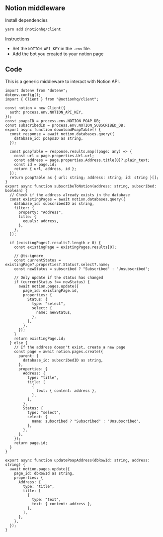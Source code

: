 ## Notion middleware

Install dependencies

```bash [cmd]
yarn add @notionhq/client
```

Instructions

- Set the `NOTION_API_KEY` in the `.env` file.
- Add the bot you created to your notion page

## Code

This is a generic middleware to interact with Notion API.

```tsx [src/lib/notion.ts]
import dotenv from "dotenv";
dotenv.config();
import { Client } from "@notionhq/client";

const notion = new Client({
  auth: process.env.NOTION_API_KEY,
});
const poapsID = process.env.NOTION_POAP_DB;
const subscribedID = process.env.NOTION_SUBSCRIBED_DB;
export async function downloadPoapTable() {
  const response = await notion.databases.query({
    database_id: poapsID as string,
  });

  const poapTable = response.results.map((page: any) => {
    const url = page.properties.Url.url;
    const address = page.properties.Address.title[0]?.plain_text;
    const id = page.id;
    return { url, address, id };
  });
  return poapTable as { url: string; address: string; id: string }[];
}
export async function subscribeToNotion(address: string, subscribed: boolean) {
  // Check if the address already exists in the database
  const existingPages = await notion.databases.query({
    database_id: subscribedID as string,
    filter: {
      property: "Address",
      title: {
        equals: address,
      },
    },
  });

  if (existingPages?.results?.length > 0) {
    const existingPage = existingPages.results[0];

    // @ts-ignore
    const currentStatus = existingPage?.properties?.Status?.select?.name;
    const newStatus = subscribed ? "Subscribed" : "Unsubscribed";

    // Only update if the status has changed
    if (currentStatus !== newStatus) {
      await notion.pages.update({
        page_id: existingPage.id,
        properties: {
          Status: {
            type: "select",
            select: {
              name: newStatus,
            },
          },
        },
      });
    }
    return existingPage.id;
  } else {
    // If the address doesn't exist, create a new page
    const page = await notion.pages.create({
      parent: {
        database_id: subscribedID as string,
      },
      properties: {
        Address: {
          type: "title",
          title: [
            {
              text: { content: address },
            },
          ],
        },
        Status: {
          type: "select",
          select: {
            name: subscribed ? "Subscribed" : "Unsubscribed",
          },
        },
      },
    });
    return page.id;
  }
}

export async function updatePoapAddress(dbRowId: string, address: string) {
  await notion.pages.update({
    page_id: dbRowId as string,
    properties: {
      Address: {
        type: "title",
        title: [
          {
            type: "text",
            text: { content: address },
          },
        ],
      },
    },
  });
}
```
